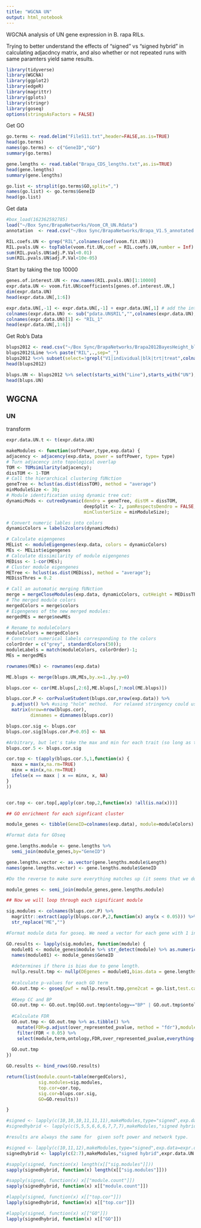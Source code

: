 ```yaml
---
title: "WGCNA UN"
output: html_notebook
---
```


WGCNA analysis of UN gene expression in B. rapa RILs. 

Trying to better understand the effects of "signed" vs "signed hybrid" in calculating adjacdncy matrix, and also whether or not repeated runs with same paramters yield same results.

```r
library(tidyverse)
library(WGCNA)
library(ggplot2)
library(edgeR)
library(magrittr)
library(gplots)
library(stringr)
library(goseq)
options(stringsAsFactors = FALSE)
```

Get GO
```r
go.terms <- read.delim("FileS11.txt",header=FALSE,as.is=TRUE)
head(go.terms)
names(go.terms) <- c("GeneID","GO")
summary(go.terms)

gene.lengths <- read.table("Brapa_CDS_lengths.txt",as.is=TRUE)
head(gene.lengths)
summary(gene.lengths)

go.list <- strsplit(go.terms$GO,split=",")
names(go.list) <- go.terms$GeneID
head(go.list)
```


Get data
```r
#box_load(162362592785)
load("~/Box Sync/BrapaNetworks/Voom_CR_UN.Rdata")
annotation  <- read.csv("~/Box Sync/BrapaNetworks/Brapa_V1.5_annotated.csv.gz")
```


```r
RIL.coefs.UN <- grep("RIL",colnames(coef(voom.fit.UN)))
RIL.pvals.UN <- topTable(voom.fit.UN,coef = RIL.coefs.UN,number = Inf)
sum(RIL.pvals.UN$adj.P.Val<0.01)
sum(RIL.pvals.UN$adj.P.Val<10e-05) 
```

Start by taking the top 10000

```r
genes.of.interest.UN <- row.names(RIL.pvals.UN)[1:10000]
expr.data.UN <- voom.fit.UN$coefficients[genes.of.interest.UN,]
dim(expr.data.UN)
head(expr.data.UN[,1:6])
```


```r
expr.data.UN[,-1] <- expr.data.UN[,-1] + expr.data.UN[,1] # add the intercept to the coefficients
colnames(expr.data.UN) <- sub("pdata.UN$RIL","",colnames(expr.data.UN),fixed=TRUE)
colnames(expr.data.UN)[1] <- "RIL_1"
head(expr.data.UN[,1:6])
```

Get Rob's Data
```r
blups2012 <- read.csv("~/Box Sync/BrapaNetworks/Brapa2012BayesHeight_blups.csv", row.names = 1)
blups2012$Line %<>% paste("RIL",.,sep="_")
blups2012 %<>% subset(select=!grepl("V1|individual|blk|trt|treat",colnames(.)))
head(blups2012)
```

```r
blups.UN <- blups2012 %>% select(starts_with("Line"),starts_with("UN"),-matches("Inflection_size"))
head(blups.UN)
```

## WGCNA 

### UN

transform
```r
expr.data.UN.t <- t(expr.data.UN)
```

```r
makeModules <- function(softPower,type,exp.data) {
adjacency <- adjacency(exp.data, power = softPower, type= type)
# Turn adjacency into topological overlap
TOM <- TOMsimilarity(adjacency);
dissTOM <- 1-TOM
# Call the hierarchical clustering fUNction
geneTree <- hclust(as.dist(dissTOM), method = "average")
minModuleSize <- 30;
# Module identification using dynamic tree cut:
dynamicMods <- cutreeDynamic(dendro = geneTree, distM = dissTOM,
                             deepSplit <- 2, pamRespectsDendro = FALSE,
                             minClusterSize = minModuleSize);

# Convert numeric lables into colors
dynamicColors = labels2colors(dynamicMods)

# Calculate eigengenes
MEList <- moduleEigengenes(exp.data, colors = dynamicColors)
MEs <- MEList$eigengenes
# Calculate dissimilarity of module eigengenes
MEDiss <- 1-cor(MEs);
# Cluster module eigengenes
METree <- hclust(as.dist(MEDiss), method = "average");
MEDissThres = 0.2

# Call an automatic merging fUNction
merge = mergeCloseModules(exp.data, dynamicColors, cutHeight = MEDissThres, verbose = 3)
# The merged module colors
mergedColors = merge$colors
# Eigengenes of the new merged modules:
mergedMEs = merge$newMEs

# Rename to moduleColors
moduleColors = mergedColors
# Construct numerical labels corresponding to the colors
colorOrder = c("grey", standardColors(50));
moduleLabels = match(moduleColors, colorOrder)-1;
MEs = mergedMEs

rownames(MEs) <- rownames(exp.data)

ME.blups <- merge(blups.UN,MEs,by.x=1.,by.y=0)

blups.cor <- cor(ME.blups[,2:6],ME.blups[,7:ncol(ME.blups)])

blups.cor.P <- corPvalueStudent(blups.cor,nrow(exp.data)) %>%
  p.adjust() %>% #using "holm" method.  For relaxed stringency could use "fdr"
  matrix(nrow=nrow(blups.cor),
         dimnames = dimnames(blups.cor))

blups.cor.sig <- blups.cor
blups.cor.sig[blups.cor.P>0.05] <- NA

#Arbitrary, but let's take the max and min for each trait (so long as they are significant)
blups.cor.5 <- blups.cor.sig

cor.top <- t(apply(blups.cor.5,1,function(x) {
  maxx = max(x,na.rm=TRUE)
  minx = min(x,na.rm=TRUE)
  ifelse(x == maxx | x == minx, x, NA)
}
))


cor.top <- cor.top[,apply(cor.top,2,function(x) !all(is.na(x)))]

## GO enrichment for each signficant cluster

module_genes <- tibble(GeneID=colnames(exp.data), module=moduleColors)

#Format data for GOseq

gene.lengths.module <- gene.lengths %>% 
  semi_join(module_genes,by="GeneID")

gene.lengths.vector <- as.vector(gene.lengths.module$Length)
names(gene.lengths.vector) <- gene.lengths.module$GeneID

#Do the reverse to make sure everything matches up (it seems that we don't have length info for some genes?)

module_genes <- semi_join(module_genes,gene.lengths.module)

## Now we will loop through each significant module

sig.modules <- colnames(blups.cor.P) %>%
  magrittr::extract(apply(blups.cor.P,2,function(x) any(x < 0.05))) %>%
  str_replace("ME","")

#Format module data for goseq. We need a vector for each gene with 1 indicating module membership and 0 indicating not in module 

GO.results <- lapply(sig.modules, function(module) {
  module01 <- module_genes$module %>% str_detect(module) %>% as.numeric()
  names(module01) <- module_genes$GeneID 
  
  #determines if there is bias due to gene length.
  nullp.result.tmp <- nullp(DEgenes = module01,bias.data = gene.lengths.vector,plot.fit = FALSE)
  
  #calculate p-values for each GO term
  GO.out.tmp <- goseq(pwf = nullp.result.tmp,gene2cat = go.list,test.cats=("GO:BP"))
  
  #Keep CC and BP
  GO.out.tmp <- GO.out.tmp[GO.out.tmp$ontology=="BP" | GO.out.tmp$ontology=="CC",]
  
  #Calculate FDR
  GO.out.tmp <- GO.out.tmp %>% as.tibble() %>%
    mutate(FDR=p.adjust(over_represented_pvalue, method = "fdr"),module=module) %>%
    filter(FDR < 0.05) %>%
    select(module,term,ontology,FDR,over_represented_pvalue,everything()) 
  
  GO.out.tmp
})

GO.results <- bind_rows(GO.results)

return(list(module.count=table(mergedColors),
            sig.modules=sig.modules, 
            top.cor=cor.top,
            sig.cor=blups.cor.sig, 
            GO=GO.results))

}
```

```r
#signed <- lapply(c(10,10,10,11,11,11),makeModules,type="signed",exp.data=expr.data.UN.t)
#signedhybrid <- lapply(c(5,5,5,6,6,6,7,7,7),makeModules,"signed hybrid",expr.data.UN.t)

#results are always the same for  given soft power and network type.

#signed <- lapply(c(10,11,12),makeModules,type="signed",exp.data=expr.data.UN.t)
signedhybrid <- lapply(c(2:7),makeModules,"signed hybrid",expr.data.UN.t)
```

```r
#sapply(signed, function(x) length(x[["sig.modules"]]))
sapply(signedhybrid, function(x) length(x[["sig.modules"]]))
```


```r
#sapply(signed, function(x) x[["module.count"]])
sapply(signedhybrid, function(x) x[["module.count"]])
```

```r
#lapply(signed, function(x) x[["top.cor"]])
lapply(signedhybrid, function(x) x[["top.cor"]])
```

```r
#lapply(signed, function(x) x[["GO"]])
lapply(signedhybrid, function(x) x[["GO"]])
```
